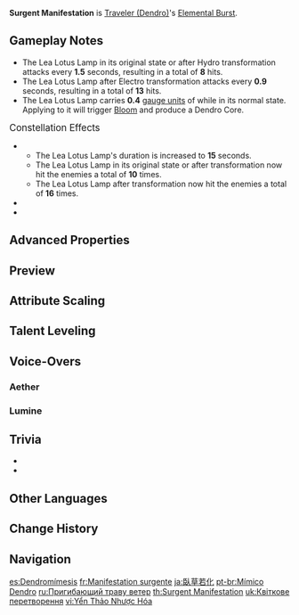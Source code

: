 {{Talent Infobox
|image         = Talent Surgent Manifestation.png
|character     = Traveler (Dendro)
|type          = Elemental Burst
|info          = Calling upon the might of the flora all around you, you create a Lea Lotus Lamp.<br>This Lamp will deal continuous {{Color|Dendro DMG}} to opponents within its AoE.<br><br>'''Lotuslight Transfiguration'''<br>The Lea Lotus Lamp will undergo the following changes after it comes into contact with {{Color|Hydro}}/{{Color|Electro}}/{{Color|Pyro}}:<ul><li>{{Color|Hydro}}: the Lamp's AoE and the AoE of its attacks are increased.</li><li>{{Color|Electro}}: the Lamp's ATK SPD is increased.</li><li>{{Color|Pyro}}: the Lamp will explode after a short delay and then disappear, dealing {{Color|AoE Dendro DMG}}.</li></ul>The Lea Lotus Lamp can only undergo one Lotuslight Transfiguration in its duration.<br><br>Only one Lamp created by the Traveler can exist at any one time.
|energyCost    = 80
|CD            = 20s
|duration      = 12s
|attr1         = Lea Lotus Lamp Attack DMG
|value1        = 80.2–170.3%
|attr2         = Explosion DMG
|value2        = 400.8–851.7%
|scale_att1    = ATK
|utility1      = AoE Increase
}}
{{Description|You and Paimon studied the sounds of plants that sprout after the rain.}}
'''Surgent Manifestation''' is [[Traveler (Dendro)]]'s [[Elemental Burst]].

==Gameplay Notes==
* The Lea Lotus Lamp in its original state or after Hydro transformation attacks every '''1.5''' seconds, resulting in a total of '''8''' hits.
* The Lea Lotus Lamp after Electro transformation attacks every '''0.9''' seconds, resulting in a total of '''13''' hits.
* The Lea Lotus Lamp carries '''0.4''' [[gauge unit]]s of {{Dendro}} while in its normal state. Applying {{Hydro}} to it will trigger [[Bloom]] and produce a Dendro Core.

;<big>Constellation Effects</big>
* {{Talent Note|constellation|2|Green Resilience}}
** The Lea Lotus Lamp's duration is increased to '''15''' seconds.
** The Lea Lotus Lamp in its original state or after {{Hydro}} transformation now hit the enemies a total of '''10''' times.
** The Lea Lotus Lamp after {{Electro}} transformation now hit the enemies a total of '''16''' times.
* {{Talent Note|constellation|4|Treacle Grass}}
* {{Talent Note|constellation|6|Withering Aggregation}}

==Advanced Properties==
{{Advanced Properties
|title   = Lea Lotus Lamp DMG (Normal/Electro)
|gu      = 1U
|icdtag  = Elemental Burst
|icdtype = 2.5s/3 Hits
|poise   = 30
|impulse = 1

|title2   = Lea Lotus Lamp DMG (Hydro)
|gu2      = 1U
|icdtag2  = Elemental Burst
|icdtype2 = 2.5s/3 Hits
|poise2   = 50
|impulse2 = 1

|title3   = Explosion DMG
|gu3      = 2U
|icdtag3  = none
|poise3   = 200
|impulse3 = 1
}}

==Preview==
{{Preview
|file1    = Surgent Manifestation (Aether) Preview
|caption1 = Aether

|file2    = Surgent Manifestation (Lumine) Preview
|caption2 = Lumine

|file3    = Surgent Manifestation Preview Hydro
|caption3 = Hydro Transformation

|file4    = Surgent Manifestation Preview Electro
|caption4 = Electro Transformation

|file5    = Surgent Manifestation Preview Pyro
|caption5 = Pyro Transformation
}}

==Attribute Scaling==
{{Talent Scaling
|talentType=Elemental Burst
|levels=13
|order=lealotuslampattackdmg,explosiondmg,lealotuslampduration,cd,energycost
|titles=Lea Lotus Lamp Attack DMG,Explosion DMG,Lea Lotus Lamp Duration,CD,Energy Cost
|lealotuslampattackdmg_1=80.16
|lealotuslampattackdmg_2=86.17
|lealotuslampattackdmg_3=92.18
|lealotuslampattackdmg_4=100.2
|lealotuslampattackdmg_5=106.21
|lealotuslampattackdmg_6=112.22
|lealotuslampattackdmg_7=120.24
|lealotuslampattackdmg_8=128.26
|lealotuslampattackdmg_9=136.27
|lealotuslampattackdmg_10=144.29
|lealotuslampattackdmg_11=152.3
|lealotuslampattackdmg_12=160.32
|lealotuslampattackdmg_13=170.34
|explosiondmg_1=400.8
|explosiondmg_2=430.86
|explosiondmg_3=460.92
|explosiondmg_4=501
|explosiondmg_5=531.06
|explosiondmg_6=561.12
|explosiondmg_7=601.2
|explosiondmg_8=641.28
|explosiondmg_9=681.36
|explosiondmg_10=721.44
|explosiondmg_11=761.52
|explosiondmg_12=801.6
|explosiondmg_13=851.7
|lealotuslampduration=12s
|cd=20s
|energycost=80
}}

==Talent Leveling==
{{Talent Upgrade|Sumeru}}

==Voice-Overs==
===Aether===
{{Talent VO/Traveler|character=Aether}}
===Lumine===
{{Talent VO/Traveler|character=Lumine}}

==Trivia==
* {{Transclude|Rising Star|Glowing Ornaments}}
* {{Transclude|Rising Star|Projection of Elemental Symbols}}

==Other Languages==
{{Other Languages
|en      = Surgent Manifestation
|zhs     = 偃草若化
|zhs_rm  = Yǎncǎo Ruò Huà
|zht     = 偃草若化
|zht_rm  = Yǎncǎo Ruò Huà
|zh_tl   = 
|ja      = 臥草若化
|ja_rm   = Gasoujakka{{Assumed}}
|ja_tl   = Rejuvenation Lying on the Grass
|ko      = 흐드러진 풀<->의 자태
|ko_rm   = Heudeureojin Pul-ui Jatae
|ko_tl   = Full Glorious Grass Figure
|es      = Dendromímesis
|es_tl   = Dendromimesis
|fr      = Manifestation surgente
|fr_tl   = Surgent Manifestation
|ru      = Пригибающий траву ветер
|ru_tl   = Grass-Bending Wind
|th      = Surgent Manifestation
|vi      = Yển Thảo Nhược Hóa
|vi_tl   = 
|de      = Florale Wandlung
|de_tl   = Floral Transformation
|id      = Surgent Manifestation
|pt      = Mímico Dendro
|pt_tl   = 
|tr      = Bitkilerden Yükselen Işık
|tr_tl   = The Light Rising from the Plants
|it      = Manifestazione silvestre
|it_tl   = 
}}

==Change History==
{{Change History|3.0}}
<!--
==References==
{{Reflist}}
-->
==Navigation==
{{Talent Navbox|Traveler (Dendro)}}

[[es:Dendromímesis]]
[[fr:Manifestation surgente]]
[[ja:臥草若化]]
[[pt-br:Mímico Dendro]]
[[ru:Пригибающий траву ветер]]
[[th:Surgent Manifestation]]
[[uk:Квіткове перетворення]]
[[vi:Yển Thảo Nhược Hóa]]
